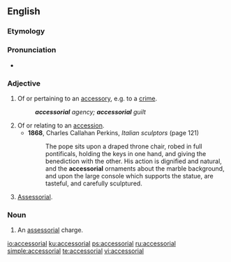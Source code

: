 ==English==

===Etymology===
{{suffix|accessory|al|lang=en}}

===Pronunciation===
* {{a|US}} {{IPA|/æk.sə.ˈsoɹ.i.əl/|lang=en}}

===Adjective===
{{head|en|adjective}}

# Of or pertaining to an [[accessory]], e.g. to a [[crime]].
#: '''''accessorial''' agency; '''accessorial''' guilt''
# Of or relating to an [[accession]].
#* '''1868''', Charles Callahan Perkins, ''Italian sculptors'' (page 121)
#*: The pope sits upon a draped throne chair, robed in full pontificals, holding the keys in one hand, and giving the benediction with the other. His action is dignified and natural, and the '''accessorial''' ornaments about the marble background, and upon the large console which supports the statue, are tasteful, and carefully sculptured.
# {{cx|logistics|lang=en}} [[assessorial|Assessorial]].

===Noun===
{{en-noun}}

# {{context|[[logistics]]|lang=en}} An [[assessorial]] charge.

[[io:accessorial]]
[[ku:accessorial]]
[[ps:accessorial]]
[[ru:accessorial]]
[[simple:accessorial]]
[[te:accessorial]]
[[vi:accessorial]]
